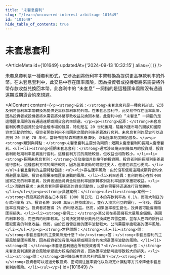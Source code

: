 ```yaml
---
title: "未套息套利"
slug: "/learn/uncovered-interest-arbitrage-101649"
id: "101649"
hide_table_of_contents: true
---
```



# 未套息套利

<ArticleMeta id={101649} updatedAt={'2024-09-13 10:32:15'} alias={`[]`} />
<div className='border-solid border-b border-t-0 my-4 border-[var(--ifm-color-gray-300)]' />

未套息套利是一種套利形式，它涉及到將低利率本幣轉換為提供更高存款利率的外幣。在未套息套利中，此交易中存在匯率風險，因為投資者或投機者將來需要將外幣存款收益兑換回本幣。此套利中的 “未套息” 一詞指的是這種匯率風險沒有通過遠期或期貨合約來規避。

<AIContent content={`<p><strong>定義：</strong>未套息套利是一種套利形式，它涉及到將低利率本幣轉換為提供更高存款利率的外幣。在未套息套利中，此交易中存在匯率風險，因為投資者或投機者將來需要將外幣存款收益兑換回本幣。此套利中的 “未套息” 一詞指的是這種匯率風險沒有通過遠期或期貨合約來規避。</p><p><strong>起源：</strong>未套息套利的概念起源於全球金融市場的發展，特別是在 20 世紀後期，隨着外匯市場的開放和國際資本流動的增加，投資者開始利用不同國家之間的利率差異進行套利。未套息套利的歷史可以追溯到 20 世紀 70 年代，當時佈雷頓森林體系崩潰後，浮動匯率制度開始普及。</p><p><strong>類別與特點：</strong>未套息套利主要分為兩類：短期未套息套利和長期未套息套利。<ul><li><strong>短期未套息套利：</strong>通常涉及幾天到幾個月的投資期，投資者利用短期利率差異進行套利。這種套利方式的風險較低，但收益也相對較小。</li><li><strong>長期未套息套利：</strong>涉及幾個月到幾年的投資期，投資者利用長期利率差異進行套利。這種套利方式的風險較高，因為匯率波動的可能性更大，但潛在收益也更高。</li></ul>未套息套利的主要特點包括：<ul><li>存在匯率風險：由於沒有使用遠期或期貨合約來規避匯率風險，投資者需要承擔匯率波動的風險。</li><li>利率差異：套利的核心在於不同國家之間的利率差異，投資者通過將資金從低利率國家轉移到高利率國家來獲取收益。</li><li>流動性要求：未套息套利需要較高的資金流動性，以便在需要時迅速進行貨幣轉換。</li></ul></p><p><strong>具體案例：</strong><ul><li><strong>案例一：</strong>假設某投資者在日本擁有 1000 萬日元，日本的存款利率為 0.1%，而澳大利亞的存款利率為 2%。投資者將 1000 萬日元兑換成澳元，並存入澳大利亞的銀行。一年後，假設匯率沒有變化，投資者將獲得 2% 的利息收益。然而，如果匯率發生變化，投資者可能會面臨匯率損失。</li><li><strong>案例二：</strong>某公司在美國擁有大量現金儲備，美國的利率較低，而巴西的利率較高。公司決定將部分美元兑換成巴西雷亞爾，並存入巴西的銀行以獲取更高的利息收益。然而，由於巴西雷亞爾的匯率波動較大，公司需要承擔較高的匯率風險。</li></ul></p><p><strong>常見問題：</strong><ul><li><strong>問：</strong>未套息套利的主要風險是什麼？<br/><strong>答：</strong>未套息套利的主要風險是匯率風險，因為投資者沒有使用遠期或期貨合約來規避匯率波動的風險。</li><li><strong>問：</strong>未套息套利適合所有投資者嗎？<br/><strong>答：</strong>未套息套利通常適合風險承受能力較高的投資者，因為匯率波動可能導致較大的損失。</li><li><strong>問：</strong>如何降低未套息套利的風險？<br/><strong>答：</strong>投資者可以通過分散投資、密切關注匯率變化以及設定止損點等方式來降低未套息套利的風險。</li></ul></p>`} id={101649} />
